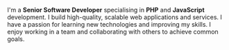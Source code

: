 
I'm a **Senior Software Developer** specialising in **PHP** and **JavaScript** development. I build high-quality, scalable web applications and services. I have a passion for learning new technologies and improving my skills. I enjoy working in a team and collaborating with others to achieve common goals.
